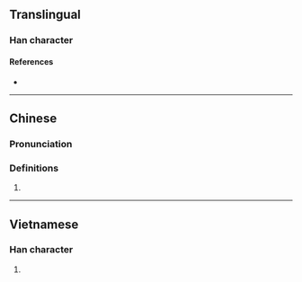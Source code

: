 {{character info}}
==Translingual==

===Han character===
{{Han char|rn=64|rad=手|as=05|sn=8|four=|canj=QKSR|ids=⿰扌加}}

====References====
* {{Han ref|kx=0424.130|dkj=11935|dj=0772.080|hdz=31860.060|uh=62C1|ud=25281}}

----

==Chinese==
{{zh-forms}}

===Pronunciation===
{{zh-pron
|m=jiā
|c=ke2
|mc=
|oc=
|ma=
|cat=
}}

===Definitions===
{{zh-hanzi}}

# {{rfdef|zh|sort=手05}}

----

==Vietnamese==

===Han character===
{{vi-readings|reading=giơ|rs=手05}}

# {{rfdef|vi|sort=手05}}